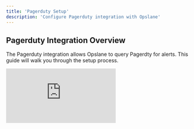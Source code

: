 ```yaml
---
title: 'Pagerduty Setup'
description: 'Configure Pagerduty integration with Opslane'
---
```


## Pagerduty Integration Overview

The Pagerduty integration allows Opslane to query Pagerdty for alerts. This guide will walk you through the setup process.

<div className="relative" style={{ paddingBottom: "77.14285714285715%" }}>
  <iframe
    src="https://www.loom.com/embed/087151f82dc943dda8530c736f878812?sid=705b1ae0-9307-437e-a100-6d1b6fbc5804"
    frameBorder="0"
    allowFullScreen
    className="absolute top-0 left-0 w-full h-full"
  />
</div>